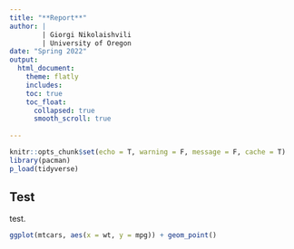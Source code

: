 ```yaml
---
title: "**Report**"
author: |
        | Giorgi Nikolaishvili
        | University of Oregon
date: "Spring 2022"
output: 
  html_document:
    theme: flatly  
    includes:
    toc: true
    toc_float:
      collapsed: true
      smooth_scroll: true
      
---
```


```r
knitr::opts_chunk$set(echo = T, warning = F, message = F, cache = T)
library(pacman) 
p_load(tidyverse)
```

## Test

test.

```r
ggplot(mtcars, aes(x = wt, y = mpg)) + geom_point()
```

